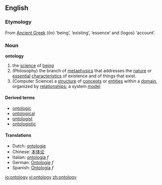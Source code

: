 ==English==
===Etymology===
From [[Ancient Greek]] '''{{Polytonic|ὄν}}''' (ōn) ‘being’, ‘existing’, ‘essence’ and '''{{Polytonic|λόγος}}''' (logos) ‘account’.
===Noun===
'''ontology'''
{{wikipedia}}
#the [[science]] of [[being]]
#(Philosophy) the branch of [[metaphysics]] that addresses the [[nature]] or [[essential]] [[characteristic]]s of existence and of things that exist.
#(Computer Science) a [[structure]] of [[concept]]s or [[entity|entities]] within a [[domain]], organized by [[relationship]]s; a system [[model]]

====Derived terms====
*[[ontologic]]
*[[ontological]]
*[[ontologist]]
*[[ontologistic]]

====Translations====
*Dutch: [[ontologie]]
*Chinese: [[本体论]] 
*Italian: [[ontologia]] ''f''
*German: [[Ontologie]] ''f''
*Spanish: [[Ontología]] ''f''

[[io:ontology]]
[[vi:ontology]]
[[zh:ontology]]